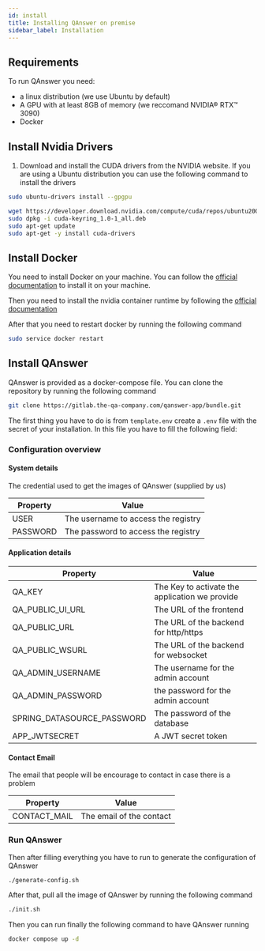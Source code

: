 ```yaml
---
id: install
title: Installing QAnswer on premise
sidebar_label: Installation
---
```



## Requirements

To run QAnswer you need:

- a linux distribution (we use Ubuntu by default)
- A GPU with at least 8GB of memory (we reccomand NVIDIA® RTX™ 3090)
- Docker

## Install Nvidia Drivers
1. Download and install the CUDA drivers from the NVIDIA website.
If you are using a Ubuntu distribution you can use the following command to install the drivers
```bash
sudo ubuntu-drivers install --gpgpu
```

```bash
wget https://developer.download.nvidia.com/compute/cuda/repos/ubuntu2004/x86_64/cuda-keyring_1.0-1_all.deb 
sudo dpkg -i cuda-keyring_1.0-1_all.deb
sudo apt-get update
sudo apt-get -y install cuda-drivers
```

## Install Docker 
You need to install Docker on your machine. You can follow the [official documentation](https://docs.docker.com/engine/install/ubuntu/) to install it on your machine.

Then you need to install the nvidia container runtime by following the [official documentation](https://docs.docker.com/config/containers/resource_constraints/#gpu)

After that you need to restart docker by running the following command

```bash
sudo service docker restart
```

## Install QAnswer
QAnswer is provided as a docker-compose file. You can clone the repository by running the following command

```bash
git clone https://gitlab.the-qa-company.com/qanswer-app/bundle.git
```

The first thing you have to do is from `template.env` create a `.env` file with the secret of your installation.
In this file you have to fill the following field:

### Configuration overview

#### System details
The credential used to get the images of QAnswer (supplied by us)


| Property | Value                               |
| -------- | ----------------------------------- |
| USER     | The username to access the registry |
| PASSWORD | The password to access the registry |

#### Application details
| Property                   | Value                                          |
| -------------------------- | ---------------------------------------------- |
| QA_KEY                     | The Key to activate the application we provide |
| QA_PUBLIC_UI_URL           | The URL of the frontend                        |
| QA_PUBLIC_URL              | The URL of the backend for http/https          |
| QA_PUBLIC_WSURL            | The URL of the backend for websocket           |
| QA_ADMIN_USERNAME          | The username for the admin account             |
| QA_ADMIN_PASSWORD          | the password for the admin account             |
| SPRING_DATASOURCE_PASSWORD | The password of the database                   |
| APP_JWTSECRET              | A JWT secret token                             |

 
#### Contact Email
The email that people will be encourage to contact in case there is a problem

| Property     | Value                    |
| ------------ | ------------------------ |
| CONTACT_MAIL | The email of the contact |


### Run QAnswer
Then after filling everything you have to run to generate the configuration of QAnswer
```bash
./generate-config.sh
```

After that, pull all the image of QAnswer by running the following command
```bash
./init.sh
```

Then you can run finally the following command to have QAnswer running
```bash 
docker compose up -d
```
